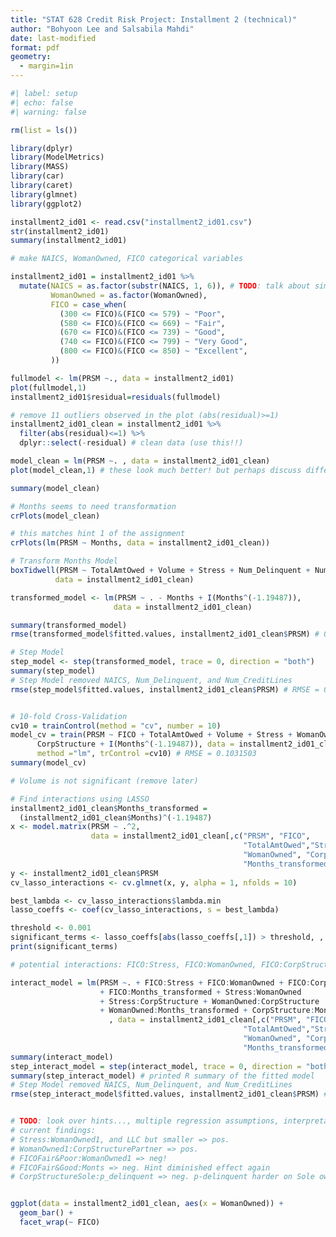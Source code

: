 ```yaml
---
title: "STAT 628 Credit Risk Project: Installment 2 (technical)"
author: "Bohyoon Lee and Salsabila Mahdi"
date: last-modified
format: pdf
geometry:
  - margin=1in
---
```


```r
#| label: setup
#| echo: false
#| warning: false

rm(list = ls())

library(dplyr)
library(ModelMetrics)
library(MASS)
library(car)
library(caret)
library(glmnet)
library(ggplot2)
```



```r
installment2_id01 <- read.csv("installment2_id01.csv")
str(installment2_id01)
summary(installment2_id01)

# make NAICS, WomanOwned, FICO categorical variables

installment2_id01 = installment2_id01 %>%
  mutate(NAICS = as.factor(substr(NAICS, 1, 6)), # TODO: talk about simplifying
         WomanOwned = as.factor(WomanOwned),
         FICO = case_when(
           (300 <= FICO)&(FICO <= 579) ~ "Poor",
           (580 <= FICO)&(FICO <= 669) ~ "Fair",
           (670 <= FICO)&(FICO <= 739) ~ "Good",
           (740 <= FICO)&(FICO <= 799) ~ "Very Good",
           (800 <= FICO)&(FICO <= 850) ~ "Excellent",
         ))

```


```r
fullmodel <- lm(PRSM ~., data = installment2_id01)
plot(fullmodel,1)
installment2_id01$residual=residuals(fullmodel)

# remove 11 outliers observed in the plot (abs(residual)>=1)
installment2_id01_clean = installment2_id01 %>% 
  filter(abs(residual)<=1) %>% 
  dplyr::select(-residual) # clean data (use this!!)

model_clean = lm(PRSM ~. , data = installment2_id01_clean) 
plot(model_clean,1) # these look much better! but perhaps discuss different outlier removal techniques

summary(model_clean)

```

```r
# Months seems to need transformation
crPlots(model_clean) 

# this matches hint 1 of the assignment
crPlots(lm(PRSM ~ Months, data = installment2_id01_clean))

# Transform Months Model
boxTidwell(PRSM ~ TotalAmtOwed + Volume + Stress + Num_Delinquent + Num_CreditLines + Months,
          data = installment2_id01_clean)

transformed_model <- lm(PRSM ~ . - Months + I(Months^(-1.19487)),
                       data = installment2_id01_clean)

summary(transformed_model)
rmse(transformed_model$fitted.values, installment2_id01_clean$PRSM) # 0.1018195
```


```r
# Step Model
step_model <- step(transformed_model, trace = 0, direction = "both")
summary(step_model)
# Step Model removed NAICS, Num_Delinquent, and Num_CreditLines
rmse(step_model$fitted.values, installment2_id01_clean$PRSM) # RMSE = 0.1025071


# 10-fold Cross-Validation
cv10 = trainControl(method = "cv", number = 10)
model_cv = train(PRSM ~ FICO + TotalAmtOwed + Volume + Stress + WomanOwned + 
      CorpStructure + I(Months^(-1.19487)), data = installment2_id01_clean, 
      method ="lm", trControl =cv10) # RMSE = 0.1031503
summary(model_cv)

# Volume is not significant (remove later)
```

```r

# Find interactions using LASSO
installment2_id01_clean$Months_transformed =
  (installment2_id01_clean$Months)^(-1.19487)
x <- model.matrix(PRSM ~ .^2, 
                  data = installment2_id01_clean[,c("PRSM", "FICO",
                                                    "TotalAmtOwed","Stress",
                                                    "WomanOwned", "CorpStructure",
                                                    "Months_transformed")])[, -1]
y <- installment2_id01_clean$PRSM
cv_lasso_interactions <- cv.glmnet(x, y, alpha = 1, nfolds = 10)

best_lambda <- cv_lasso_interactions$lambda.min
lasso_coeffs <- coef(cv_lasso_interactions, s = best_lambda)

threshold <- 0.001
significant_terms <- lasso_coeffs[abs(lasso_coeffs[,1]) > threshold, , drop = FALSE]
print(significant_terms)

# potential interactions: FICO:Stress, FICO:WomanOwned, FICO:CorpStructure, FICO:Months_transformed, Stress:WomanOwned, Stress:CorpStructure, WomanOwned:CorpStructure, WomanOwned:Months_transformed, CorpStructure:Months_transformed

interact_model = lm(PRSM ~. + FICO:Stress + FICO:WomanOwned + FICO:CorpStructure 
                    + FICO:Months_transformed + Stress:WomanOwned 
                    + Stress:CorpStructure + WomanOwned:CorpStructure 
                    + WomanOwned:Months_transformed + CorpStructure:Months_transformed
                      , data = installment2_id01_clean[,c("PRSM", "FICO",
                                                    "TotalAmtOwed","Stress",
                                                    "WomanOwned", "CorpStructure",
                                                    "Months_transformed")])
summary(interact_model)
step_interact_model = step(interact_model, trace = 0, direction = "both")
summary(step_interact_model) # printed R summary of the fitted model
# Step Model removed NAICS, Num_Delinquent, and Num_CreditLines
rmse(step_interact_model$fitted.values, installment2_id01_clean$PRSM) # RMSE = 0.09830548


# TODO: look over hints..., multiple regression assumptions, interpretations of the parameters, explanation for how we selected the characteristics of the baseline borrower
# current findings:
# Stress:WomanOwned1, and LLC but smaller => pos. 
# WomanOwned1:CorpStructurePartner => pos.
# FICOFair&Poor:WomanOwned1 => neg!
# FICOFair&Good:Monts => neg. Hint diminished effect again
# CorpStructureSole:p_delinquent => neg. p-delinquent harder on Sole owner


ggplot(data = installment2_id01_clean, aes(x = WomanOwned)) +
  geom_bar() +
  facet_wrap(~ FICO)

```



